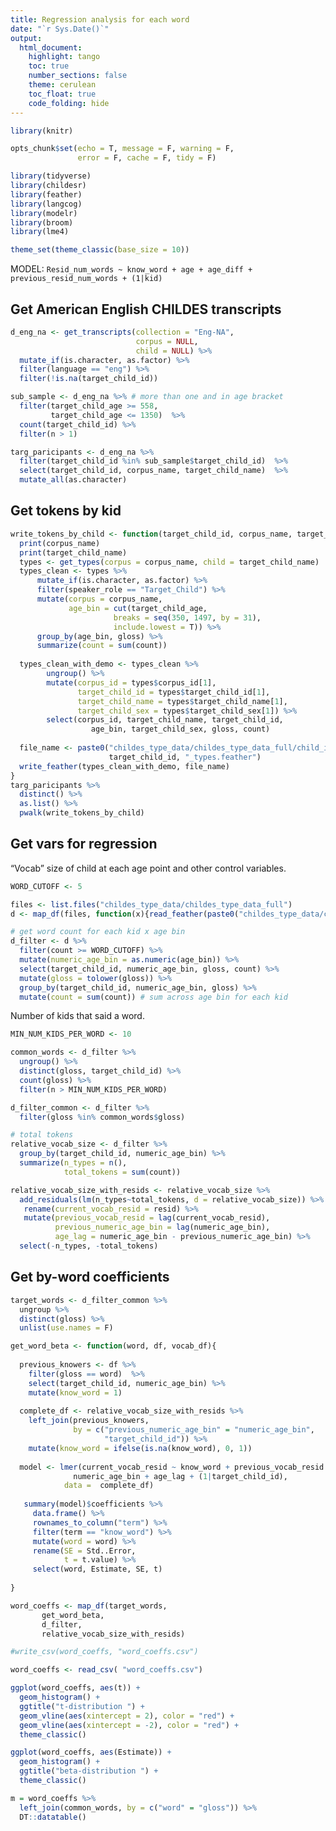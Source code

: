 ```yaml
---
title: Regression analysis for each word
date: "`r Sys.Date()`"
output:
  html_document:
    highlight: tango
    toc: true
    number_sections: false
    theme: cerulean
    toc_float: true
    code_folding: hide
---
```


```r
library(knitr)

opts_chunk$set(echo = T, message = F, warning = F, 
               error = F, cache = F, tidy = F)

library(tidyverse)
library(childesr)
library(feather)
library(langcog)
library(modelr)
library(broom)
library(lme4)

theme_set(theme_classic(base_size = 10))

```

MODEL: `Resid_num_words ~ know_word + age + age_diff + previous_resid_num_words + (1|kid)`

## Get American English CHILDES transcripts
```r
d_eng_na <- get_transcripts(collection = "Eng-NA", 
                            corpus = NULL, 
                            child = NULL) %>%
  mutate_if(is.character, as.factor) %>%
  filter(language == "eng") %>%
  filter(!is.na(target_child_id))

sub_sample <- d_eng_na %>% # more than one and in age bracket
  filter(target_child_age >= 558, 
         target_child_age <= 1350)  %>%
  count(target_child_id) %>%
  filter(n > 1) 

targ_paricipants <- d_eng_na %>%
  filter(target_child_id %in% sub_sample$target_child_id)  %>%
  select(target_child_id, corpus_name, target_child_name)  %>%
  mutate_all(as.character)
```

## Get tokens by kid
```r
write_tokens_by_child <- function(target_child_id, corpus_name, target_child_name){
  print(corpus_name)
  print(target_child_name)
  types <- get_types(corpus = corpus_name, child = target_child_name) 
  types_clean <- types %>%
      mutate_if(is.character, as.factor) %>%
      filter(speaker_role == "Target_Child") %>%
      mutate(corpus = corpus_name,
             age_bin = cut(target_child_age, 
                       breaks = seq(350, 1497, by = 31),
                       include.lowest = T)) %>%
      group_by(age_bin, gloss) %>%
      summarize(count = sum(count))
  
  types_clean_with_demo <- types_clean %>%
        ungroup() %>%
        mutate(corpus_id = types$corpus_id[1],
               target_child_id = types$target_child_id[1], 
               target_child_name = types$target_child_name[1],
               target_child_sex = types$target_child_sex[1]) %>%
        select(corpus_id, target_child_name, target_child_id, 
                  age_bin, target_child_sex, gloss, count) 
  
  file_name <- paste0("childes_type_data/childes_type_data_full/child_id_full_", 
                      target_child_id, "_types.feather") 
  write_feather(types_clean_with_demo, file_name)
}
targ_paricipants %>%
  distinct() %>%
  as.list() %>%
  pwalk(write_tokens_by_child)
```


## Get vars for regression
"Vocab" size of child at each age point and other control variables.
```r
WORD_CUTOFF <- 5

files <- list.files("childes_type_data/childes_type_data_full")
d <- map_df(files, function(x){read_feather(paste0("childes_type_data/childes_type_data_full/", x))})

# get word count for each kid x age bin
d_filter <- d %>%
  filter(count >= WORD_CUTOFF) %>%
  mutate(numeric_age_bin = as.numeric(age_bin)) %>%
  select(target_child_id, numeric_age_bin, gloss, count) %>%
  mutate(gloss = tolower(gloss)) %>%
  group_by(target_child_id, numeric_age_bin, gloss) %>%
  mutate(count = sum(count)) # sum across age bin for each kid
```

Number of kids that said a word.
```r
MIN_NUM_KIDS_PER_WORD <- 10

common_words <- d_filter %>%
  ungroup() %>%
  distinct(gloss, target_child_id) %>%
  count(gloss) %>%
  filter(n > MIN_NUM_KIDS_PER_WORD)

d_filter_common <- d_filter %>%
  filter(gloss %in% common_words$gloss)
```

```r
# total tokens 
relative_vocab_size <- d_filter %>%
  group_by(target_child_id, numeric_age_bin) %>%
  summarize(n_types = n(),
            total_tokens = sum(count))

relative_vocab_size_with_resids <- relative_vocab_size %>%
  add_residuals(lm(n_types~total_tokens, d = relative_vocab_size)) %>%
   rename(current_vocab_resid = resid) %>%
   mutate(previous_vocab_resid = lag(current_vocab_resid),
          previous_numeric_age_bin = lag(numeric_age_bin),
          age_lag = numeric_age_bin - previous_numeric_age_bin) %>%
  select(-n_types, -total_tokens)
```

## Get by-word coefficients
```r
target_words <- d_filter_common %>%
  ungroup %>%
  distinct(gloss) %>%
  unlist(use.names = F)

get_word_beta <- function(word, df, vocab_df){
  
  previous_knowers <- df %>%
    filter(gloss == word)  %>%
    select(target_child_id, numeric_age_bin) %>%
    mutate(know_word = 1)
  
  complete_df <- relative_vocab_size_with_resids %>%
    left_join(previous_knowers, 
              by = c("previous_numeric_age_bin" = "numeric_age_bin",
                     "target_child_id")) %>%
    mutate(know_word = ifelse(is.na(know_word), 0, 1))
  
  model <- lmer(current_vocab_resid ~ know_word + previous_vocab_resid +
              numeric_age_bin + age_lag + (1|target_child_id), 
            data =  complete_df)
  
   summary(model)$coefficients %>% 
     data.frame() %>%
     rownames_to_column("term") %>%
     filter(term == "know_word") %>%
     mutate(word = word) %>%
     rename(SE = Std..Error,
            t = t.value) %>%
     select(word, Estimate, SE, t)
  
}

word_coeffs <- map_df(target_words, 
       get_word_beta, 
       d_filter,
       relative_vocab_size_with_resids)

#write_csv(word_coeffs, "word_coeffs.csv")
```

```r
word_coeffs <- read_csv( "word_coeffs.csv")

ggplot(word_coeffs, aes(t)) +
  geom_histogram() +
  ggtitle("t-distribution ") +
  geom_vline(aes(xintercept = 2), color = "red") +
  geom_vline(aes(xintercept = -2), color = "red") +
  theme_classic()

ggplot(word_coeffs, aes(Estimate)) +
  geom_histogram() +
  ggtitle("beta-distribution ") +
  theme_classic()
```

```r
m = word_coeffs %>%
  left_join(common_words, by = c("word" = "gloss")) %>%
  DT::datatable()
```

